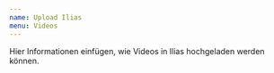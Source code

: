---
name: Upload Ilias
menu: Videos
---

Hier Informationen einfügen, wie Videos in Ilias hochgeladen werden können. 